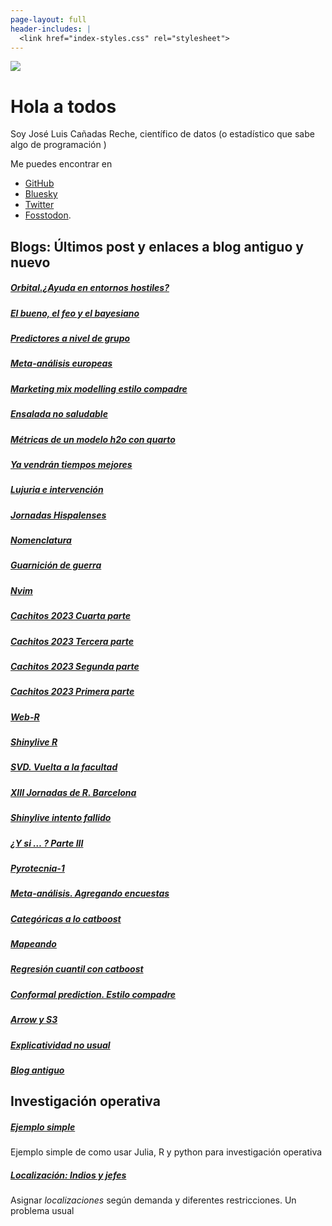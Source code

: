 ```yaml
---
page-layout: full
header-includes: |
  <link href="index-styles.css" rel="stylesheet">
---
```


::: {.grid}

::: {.g-col-12 .g-col-md-6 id='bio-pic'}
![](profile2.jpg)
:::

::: {.g-col-12 .g-col-md-6 id='about-me-text'}
# Hola a todos

Soy José Luis Cañadas Reche, científico de datos (o estadístico que sabe algo de programación )


Me puedes encontrar en 

* [GitHub](https://github.com/joscani) 
* [Bluesky](https://bsky.app/profile/joscani.muestrear-no-es-pecado.es)
* [Twitter](https://twitter.com/joscani) 
* [Fosstodon](https://fosstodon.org/@joscani). 

:::


::: {.g-col-12 .g-col-md-5 .g-start-md-2}
# Blogs: Últimos post y enlaces a blog antiguo y nuevo 

##### [__Orbital.¿Ayuda en entornos hostiles?__](2024/11/orbital_entornos_hostiles.html)
##### [__El bueno, el feo y el bayesiano__](2024/09/god_and_bad_confounders.html)
##### [__Predictores a nivel de grupo__](2024/08/predictores_nivel_grupo_inf_causal.html)
##### [__Meta-análisis europeas__](2024/06/meta-analisis-europeas.html)
##### [__Marketing mix modelling estilo compadre__](2024/06/mmm_estilo_compadre.html)
##### [__Ensalada no saludable__](2024/05/Ensalada_no_saludable.html)
##### [__Métricas de un modelo h2o con quarto__](2024/04/metricas_modelo_con_quarto.html)
##### [__Ya vendrán tiempos mejores__](2024/04/tiempos_mejores.html)
##### [__Lujuria e intervención__](2024/03/lujuria_e_intervencion.html)
##### [__Jornadas Hispalenses__](2024/03/jornadas2024.html)
##### [__Nomenclatura__](2024/02/nomenclatura.html)
##### [__Guarnición de guerra__](2024/02/guarnicion_de_guerra.html)
##### [__Nvim__](2024/01/nvim_quarto.html)
##### [__Cachitos 2023 Cuarta parte__](2024/01/cachitos_2023_cuarta_parte.html)
##### [__Cachitos 2023 Tercera parte__](2024/01/cachitos_2023_tercera_parte.html)
##### [__Cachitos 2023 Segunda parte__](2024/01/cachitos_2023_segunda_parte.html)
##### [__Cachitos 2023 Primera parte__](2024/01/cachitos_2023_primera_parte.html)
##### [__Web-R__](2023/webr.html)
##### [__Shinylive R__](2023/shinylive-R.html)
##### [__SVD. Vuelta a la facultad__](2023/Vuelta_a_la_facultad_svd.html)
##### [__XIII Jornadas de R. Barcelona__](2023//Jornadas_R_barcelona.html)
##### [__Shinylive intento fallido __](2023//shinylive-python.html)
##### [__¿Y si ... ? Parte III __](2023/y-si-parte-iii.html)
##### [__Pyrotecnia-1__](2023/pyrotecnia-1.html)
##### [__Meta-análisis. Agregando encuestas__](2023/metanalisis.html)
##### [__Categóricas a lo catboost__](2023/06/09/categoricas_a_lo_catboost_pensamientos/)
##### [__Mapeando__](2023/05/06/mapeando/)
##### [__Regresión cuantil con catboost__](2023/04/23/quantile-catboost/)
##### [__Conformal prediction. Estilo compadre__](2023/03/26/Conformal_estilo_compadre/)
##### [__Arrow y S3__](2023/02/19/Arrow_y_s3/)
##### [__Explicatividad no usual__](2023/01/29/explicatividad_no_usual/)
##### [Blog antiguo](https://muestrear-no-es-pecado-old.netlify.app/)

:::

::: {.g-col-12 .g-col-md-5 .g-start-md-2}

# Investigación operativa


##### [Ejemplo simple ](2022/06/21/io-parte-1/)
Ejemplo simple de como usar Julia, R y python para investigación operativa

##### [Localización: Indios y jefes](2022/08/01/indios-y-jefes-io-al-servicio-del-mal/)
Asignar _localizaciones_ según demanda y diferentes restricciones. Un problema usual



:::

:::
